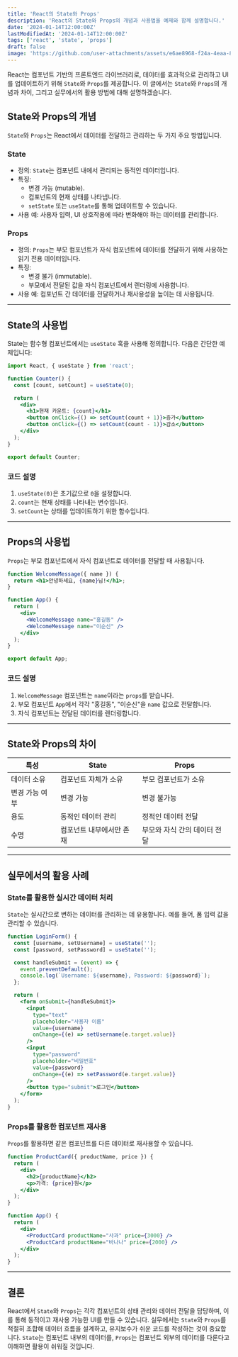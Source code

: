 ```yaml
---
title: 'React의 State와 Props'
description: 'React의 State와 Props의 개념과 사용법을 예제와 함께 설명합니다.'
date: '2024-01-14T12:00:00Z'
lastModifiedAt: '2024-01-14T12:00:00Z'
tags: ['react', 'state', 'props']
draft: false
image: 'https://github.com/user-attachments/assets/e6ae8968-f24a-4eaa-8176-c8c6a364da8d'
---
```


React는 컴포넌트 기반의 프론트엔드 라이브러리로, 데이터를 효과적으로 관리하고 UI를 업데이트하기 위해 `State`와 `Props`를 제공합니다. 이 글에서는 `State`와 `Props`의 개념과 차이, 그리고 실무에서의 활용 방법에 대해 설명하겠습니다.

## State와 Props의 개념

`State`와 `Props`는 React에서 데이터를 전달하고 관리하는 두 가지 주요 방법입니다.

### State

- 정의: `State`는 컴포넌트 내에서 관리되는 동적인 데이터입니다.
- 특징:
  - 변경 가능 (mutable).
  - 컴포넌트의 현재 상태를 나타냅니다.
  - `setState` 또는 `useState`를 통해 업데이트할 수 있습니다.
- 사용 예:
  사용자 입력, UI 상호작용에 따라 변화해야 하는 데이터를 관리합니다.

### Props

- 정의: `Props`는 부모 컴포넌트가 자식 컴포넌트에 데이터를 전달하기 위해 사용하는 읽기 전용 데이터입니다.
- 특징:
  - 변경 불가 (immutable).
  - 부모에서 전달된 값을 자식 컴포넌트에서 렌더링에 사용합니다.
- 사용 예:
  컴포넌트 간 데이터를 전달하거나 재사용성을 높이는 데 사용됩니다.

---

## State의 사용법

State는 함수형 컴포넌트에서는 `useState` 훅을 사용해 정의합니다. 다음은 간단한 예제입니다:

```jsx
import React, { useState } from 'react';

function Counter() {
  const [count, setCount] = useState(0);

  return (
    <div>
      <h1>현재 카운트: {count}</h1>
      <button onClick={() => setCount(count + 1)}>증가</button>
      <button onClick={() => setCount(count - 1)}>감소</button>
    </div>
  );
}

export default Counter;
```

### 코드 설명
1. `useState(0)`은 초기값으로 `0`을 설정합니다.
2. `count`는 현재 상태를 나타내는 변수입니다.
3. `setCount`는 상태를 업데이트하기 위한 함수입니다.

---

## Props의 사용법

`Props`는 부모 컴포넌트에서 자식 컴포넌트로 데이터를 전달할 때 사용됩니다.

```jsx
function WelcomeMessage({ name }) {
  return <h1>안녕하세요, {name}님!</h1>;
}

function App() {
  return (
    <div>
      <WelcomeMessage name="홍길동" />
      <WelcomeMessage name="이순신" />
    </div>
  );
}

export default App;
```

### 코드 설명
1. `WelcomeMessage` 컴포넌트는 `name`이라는 `props`를 받습니다.
2. 부모 컴포넌트 `App`에서 각각 "홍길동", "이순신"을 `name` 값으로 전달합니다.
3. 자식 컴포넌트는 전달된 데이터를 렌더링합니다.

---

## State와 Props의 차이

| 특성              | State                         | Props                        |
|-------------------|-------------------------------|------------------------------|
| 데이터 소유    | 컴포넌트 자체가 소유          | 부모 컴포넌트가 소유         |
| 변경 가능 여부 | 변경 가능                     | 변경 불가능                  |
| 용도          | 동적인 데이터 관리            | 정적인 데이터 전달           |
| 수명          | 컴포넌트 내부에서만 존재      | 부모와 자식 간의 데이터 전달 |

---

## 실무에서의 활용 사례

### State를 활용한 실시간 데이터 처리
`State`는 실시간으로 변하는 데이터를 관리하는 데 유용합니다. 예를 들어, 폼 입력 값을 관리할 수 있습니다.

```jsx
function LoginForm() {
  const [username, setUsername] = useState('');
  const [password, setPassword] = useState('');

  const handleSubmit = (event) => {
    event.preventDefault();
    console.log(`Username: ${username}, Password: ${password}`);
  };

  return (
    <form onSubmit={handleSubmit}>
      <input
        type="text"
        placeholder="사용자 이름"
        value={username}
        onChange={(e) => setUsername(e.target.value)}
      />
      <input
        type="password"
        placeholder="비밀번호"
        value={password}
        onChange={(e) => setPassword(e.target.value)}
      />
      <button type="submit">로그인</button>
    </form>
  );
}
```

### Props를 활용한 컴포넌트 재사용
`Props`를 활용하면 같은 컴포넌트를 다른 데이터로 재사용할 수 있습니다.

```jsx
function ProductCard({ productName, price }) {
  return (
    <div>
      <h2>{productName}</h2>
      <p>가격: {price}원</p>
    </div>
  );
}

function App() {
  return (
    <div>
      <ProductCard productName="사과" price={3000} />
      <ProductCard productName="바나나" price={2000} />
    </div>
  );
}
```

---

## 결론

React에서 `State`와 `Props`는 각각 컴포넌트의 상태 관리와 데이터 전달을 담당하며, 이를 통해 동적이고 재사용 가능한 UI를 만들 수 있습니다. 실무에서는 `State`와 `Props`를 적절히 조합해 데이터 흐름을 설계하고, 유지보수가 쉬운 코드를 작성하는 것이 중요합니다. `State`는 컴포넌트 내부의 데이터를, `Props`는 컴포넌트 외부의 데이터를 다룬다고 이해하면 활용이 쉬워질 것입니다.
